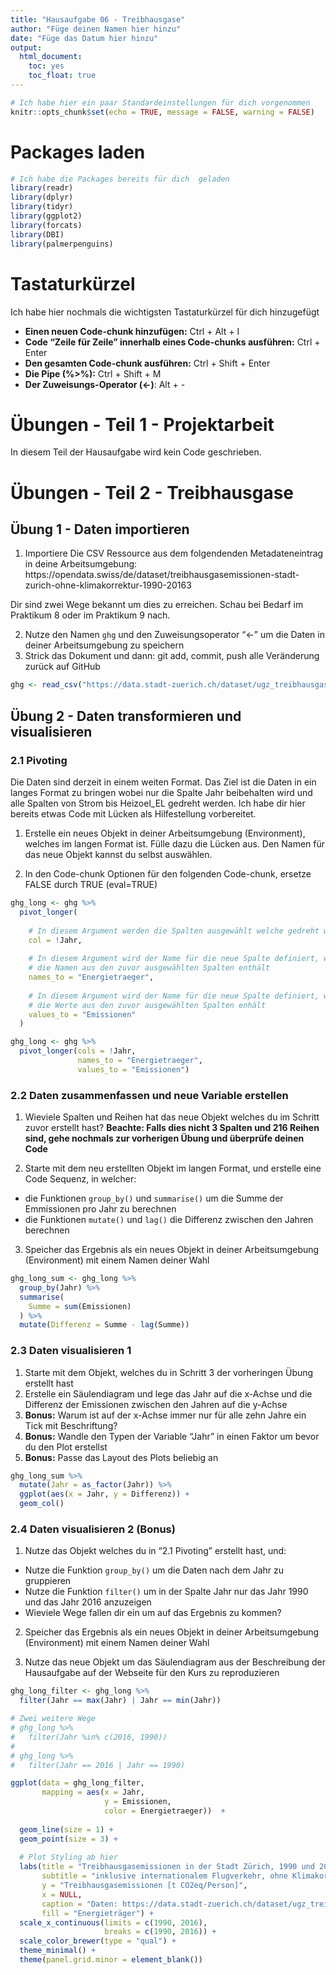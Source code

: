 ```yaml
---
title: "Hausaufgabe 06 - Treibhausgase"
author: "Füge deinen Namen hier hinzu"
date: "Füge das Datum hier hinzu"
output: 
  html_document: 
    toc: yes
    toc_float: true
---
```


```r
# Ich habe hier ein paar Standardeinstellungen für dich vorgenommen
knitr::opts_chunk$set(echo = TRUE, message = FALSE, warning = FALSE)
```

# Packages laden

```r

# Ich habe die Packages bereits für dich  geladen
library(readr)
library(dplyr)
library(tidyr)
library(ggplot2)
library(forcats)
library(DBI)
library(palmerpenguins)

```

# Tastaturkürzel

Ich habe hier nochmals die wichtigsten Tastaturkürzel für dich hinzugefügt

- **Einen neuen Code-chunk hinzufügen:** Ctrl + Alt + I
- **Code "Zeile für Zeile" innerhalb eines Code-chunks ausführen:** Ctrl + Enter
- **Den gesamten Code-chunk ausführen:** Ctrl + Shift + Enter
- **Die Pipe (%>%):** Ctrl + Shift + M
- **Der Zuweisungs-Operator (<-)**: Alt + -

# Übungen - Teil 1 - Projektarbeit

In diesem Teil der Hausaufgabe wird kein Code geschrieben.

# Übungen - Teil 2 - Treibhausgase 

## Übung 1 - Daten importieren

1. Importiere Die CSV Ressource aus dem folgendenden Metadateneintrag in deine Arbeitsumgebung: https://opendata.swiss/de/dataset/treibhausgasemissionen-stadt-zurich-ohne-klimakorrektur-1990-20163

Dir sind zwei Wege bekannt um dies zu erreichen. Schau bei Bedarf im Praktikum 8 oder im Praktikum 9 nach. 


2. Nutze den Namen `ghg` und den Zuweisungsoperator "<-" um die Daten in deiner Arbeitsumgebung zu speichern
3. Strick das Dokument und dann: git add, commit, push alle Veränderung zurück auf GitHub

```r
ghg <- read_csv("https://data.stadt-zuerich.ch/dataset/ugz_treibhausgasbilanz/download/ugz_treibhausgasbilanz.csv")
```

## Übung 2 - Daten transformieren und visualisieren

### 2.1 Pivoting

Die Daten sind derzeit in einem weiten Format. Das Ziel ist die Daten in ein langes Format zu bringen wobei nur die Spalte Jahr beibehalten wird und alle Spalten von Strom bis Heizoel_EL gedreht werden. Ich habe dir hier bereits etwas Code mit Lücken als Hilfestellung vorbereitet.

1. Erstelle ein neues Objekt in deiner Arbeitsumgebung (Environment), welches im langen Format ist. Fülle dazu die Lücken aus. Den Namen für das neue Objekt kannst du selbst auswählen.

2. In den Code-chunk Optionen für den folgenden Code-chunk, ersetze FALSE durch TRUE (eval=TRUE)

```r

ghg_long <- ghg %>% 
  pivot_longer(
    
    # In diesem Argument werden die Spalten ausgewählt welche gedreht werden
    col = !Jahr,            
    
    # In diesem Argument wird der Name für die neue Spalte definiert, welche
    # die Namen aus den zuvor ausgewählten Spalten enthält
    names_to = "Energietraeger", 
    
    # In diesem Argument wird der Name für die neue Spalte definiert, welche
    # die Werte aus den zuvor ausgewählten Spalten enhält
    values_to = "Emissionen"
  )

```


```r
ghg_long <- ghg %>% 
  pivot_longer(cols = !Jahr,
               names_to = "Energietraeger",
               values_to = "Emissionen")
```

### 2.2 Daten zusammenfassen und neue Variable erstellen

1. Wieviele Spalten und Reihen hat das neue Objekt welches du im Schritt zuvor erstellt hast? **Beachte: Falls dies nicht 3 Spalten und 216 Reihen sind, gehe nochmals zur vorherigen Übung und überprüfe deinen Code**

2. Starte mit dem neu erstellten Objekt im langen Format, und erstelle eine Code Sequenz, in welcher:

- die Funktionen `group_by()` und `summarise()` um die Summe der Emmissionen pro Jahr zu berechnen
- die Funktionen `mutate()` und `lag()` die Differenz zwischen den Jahren berechnen

3. Speicher das Ergebnis als ein neues Objekt in deiner Arbeitsumgebung (Environment) mit einem Namen deiner Wahl

```r

ghg_long_sum <- ghg_long %>% 
  group_by(Jahr) %>% 
  summarise(
    Summe = sum(Emissionen)
  ) %>% 
  mutate(Differenz = Summe - lag(Summe))

```

### 2.3 Daten visualisieren 1

1. Starte mit dem Objekt, welches du in Schritt 3 der vorheringen Übung erstellt hast
2. Erstelle ein Säulendiagram und lege das Jahr auf die x-Achse und die Differenz der Emissionen zwischen den Jahren auf die y-Achse
3. **Bonus:** Warum ist auf der x-Achse immer nur für alle zehn Jahre ein Tick mit Beschriftung?  
4. **Bonus:** Wandle den Typen der Variable "Jahr" in einen Faktor um bevor du den Plot erstellst
5. **Bonus:** Passe das Layout des Plots beliebig an

```r

ghg_long_sum %>% 
  mutate(Jahr = as_factor(Jahr)) %>% 
  ggplot(aes(x = Jahr, y = Differenz)) +
  geom_col()
```


### 2.4 Daten visualisieren 2 (Bonus)

1. Nutze das Objekt welches du in "2.1 Pivoting" erstellt hast, und:

- Nutze die Funktion `group_by()` um die Daten nach dem Jahr zu gruppieren
- Nutze die Funktion `filter()` um in der Spalte Jahr nur das Jahr 1990 und das Jahr 2016 anzuzeigen
- Wieviele Wege fallen dir ein um auf das Ergebnis zu kommen?

2. Speicher das Ergebnis als ein neues Objekt in deiner Arbeitsumgebung (Environment) mit einem Namen deiner Wahl

3. Nutze das neue Objekt um das Säulendiagram aus der Beschreibung der Hausaufgabe auf der Webseite für den Kurs zu reproduzieren


```r

ghg_long_filter <- ghg_long %>% 
  filter(Jahr == max(Jahr) | Jahr == min(Jahr))

# Zwei weitere Wege
# ghg_long %>% 
#   filter(Jahr %in% c(2016, 1990))  
# 
# ghg_long %>% 
#   filter(Jahr == 2016 | Jahr == 1990)

```

```r
ggplot(data = ghg_long_filter,                            
       mapping = aes(x = Jahr,                    
                     y = Emissionen,                  
                     color = Energietraeger))  +   
  
  geom_line(size = 1) + 
  geom_point(size = 3) + 
  
  # Plot Styling ab hier  
  labs(title = "Treibhausgasemissionen in der Stadt Zürich, 1990 und 2016",
       subtitle = "inklusive internationalem Flugverkehr, ohne Klimakorrektur",
       y = "Treibhausgasemissionen [t CO2eq/Person]",
       x = NULL,
       caption = "Daten: https://data.stadt-zuerich.ch/dataset/ugz_treibhausgasbilanz",
       fill = "Energieträger") +
  scale_x_continuous(limits = c(1990, 2016), 
                     breaks = c(1990, 2016)) +
  scale_color_brewer(type = "qual") +
  theme_minimal() +
  theme(panel.grid.minor = element_blank())

```

